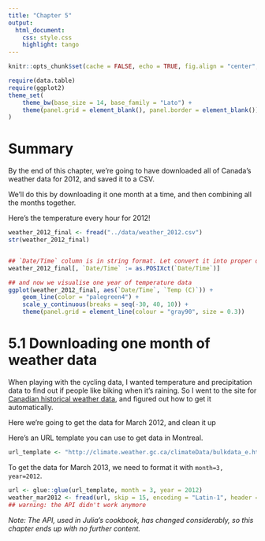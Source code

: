 ```yaml
---
title: "Chapter 5"
output:
  html_document:
    css: style.css
    highlight: tango
---
```



```r
knitr::opts_chunk$set(cache = FALSE, echo = TRUE, fig.align = "center", comment = "#>", message = FALSE)
```

```r
require(data.table)
require(ggplot2)
theme_set(
    theme_bw(base_size = 14, base_family = "Lato") +
    theme(panel.grid = element_blank(), panel.border = element_blank())
)
```

# Summary

By the end of this chapter, we're going to have downloaded all of Canada's
weather data for 2012, and saved it to a CSV.

We'll do this by downloading it one month at a time, and then combining all the
months together.

Here's the temperature every hour for 2012!

```r
weather_2012_final <- fread("../data/weather_2012.csv")
str(weather_2012_final)


## `Date/Time` column is in string format. Let convert it into proper datetime format.
weather_2012_final[, `Date/Time` := as.POSIXct(`Date/Time`)]

## and now we visualise one year of temperature data
ggplot(weather_2012_final, aes(`Date/Time`, `Temp (C)`)) +
    geom_line(color = "palegreen4") +
    scale_y_continuous(breaks = seq(-30, 40, 10)) +
    theme(panel.grid = element_line(colour = "gray90", size = 0.3))
```

# 5.1 Downloading one month of weather data

When playing with the cycling data, I wanted temperature and precipitation data
to find out if people like biking when it's raining. So I went to the site for
[Canadian historical weather data](http://climate.weather.gc.ca/index_e.html#access),
and figured out how to get it automatically.

Here we're going to get the data for March 2012, and clean it up

Here's an URL template you can use to get data in Montreal.

```r
url_template <- "http://climate.weather.gc.ca/climateData/bulkdata_e.html?format=csv&stationID=5415&Year={year}&Month={month}&timeframe=1&submit=Download+Data"
```

To get the data for March 2013, we need to format it with `month=3, year=2012`.

```r
url <- glue::glue(url_template, month = 3, year = 2012)
weather_mar2012 <- fread(url, skip = 15, encoding = "Latin-1", header = TRUE)
## warning: the API didn't work anymore
```

*Note: The API, used in Julia's cookbook, has changed considerably, so this
chapter ends up with no further content.*
